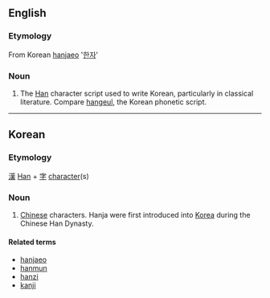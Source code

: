 ==English==
{{wikipedia}}

===Etymology===
From Korean [[hanjaeo]] '[[한자]]'

===Noun===
{{en-noun|-}}

# The [[Han]] character script used to write Korean, particularly in classical literature. Compare [[hangeul]], the Korean phonetic script. <!-- note that current writing is very often 50% or more hanja, it is hardly out of use! -->

----

==Korean==
===Etymology===
[[漢]] [[Han]] + [[字]] [[character]](s)
===Noun===
{{ko-pos|noun|hangeul=한자|hanja=漢字}}
# [[Chinese]] characters.  Hanja were first introduced into [[Korea]] during the Chinese Han Dynasty.

====Related terms====
* [[hanjaeo]]
* [[hanmun]]
* [[hanzi]]
* [[kanji]]